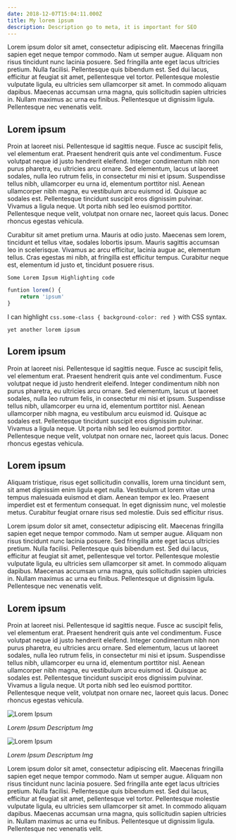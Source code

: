 ---
date: 2018-12-07T15:04:11.000Z
title: My lorem ipsum
description: Description go to meta, it is important for SEO
---

Lorem ipsum dolor sit amet, consectetur adipiscing elit. Maecenas fringilla sapien eget neque tempor commodo. Nam ut semper augue. Aliquam non risus tincidunt nunc lacinia posuere. Sed fringilla ante eget lacus ultricies pretium. Nulla facilisi. Pellentesque quis bibendum est. Sed dui lacus, efficitur at feugiat sit amet, pellentesque vel tortor. Pellentesque molestie vulputate ligula, eu ultricies sem ullamcorper sit amet. In commodo aliquam dapibus. Maecenas accumsan urna magna, quis sollicitudin sapien ultricies in. Nullam maximus ac urna eu finibus. Pellentesque ut dignissim ligula. Pellentesque nec venenatis velit.

## Lorem ipsum

Proin at laoreet nisi. Pellentesque id sagittis neque. Fusce ac suscipit felis, vel elementum erat. Praesent hendrerit quis ante vel condimentum. Fusce volutpat neque id justo hendrerit eleifend. Integer condimentum nibh non purus pharetra, eu ultricies arcu ornare. Sed elementum, lacus ut laoreet sodales, nulla leo rutrum felis, in consectetur mi nisi et ipsum. Suspendisse tellus nibh, ullamcorper eu urna id, elementum porttitor nisl. Aenean ullamcorper nibh magna, eu vestibulum arcu euismod id. Quisque ac sodales est. Pellentesque tincidunt suscipit eros dignissim pulvinar. Vivamus a ligula neque. Ut porta nibh sed leo euismod porttitor. Pellentesque neque velit, volutpat non ornare nec, laoreet quis lacus. Donec rhoncus egestas vehicula.

Curabitur sit amet pretium urna. Mauris at odio justo. Maecenas sem lorem, tincidunt et tellus vitae, sodales lobortis ipsum. Mauris sagittis accumsan leo in scelerisque. Vivamus ac arcu efficitur, lacinia augue ac, elementum tellus. Cras egestas mi nibh, at fringilla est efficitur tempus. Curabitur neque est, elementum id justo et, tincidunt posuere risus.

```
Some Lorem Ipsum Highlighting code
```
                                                                                                                                                                                                                                                                                                                                                                                                                                                                        
```javascript
funtion lorem() {
    return 'ipsum'
}
```

I can highlight `css.some-class { background-color: red }` with CSS syntax.

`yet another lorem ipsum`

## Lorem ipsum

Proin at laoreet nisi. Pellentesque id sagittis neque. Fusce ac suscipit felis, vel elementum erat. Praesent hendrerit quis ante vel condimentum. Fusce volutpat neque id justo hendrerit eleifend. Integer condimentum nibh non purus pharetra, eu ultricies arcu ornare. Sed elementum, lacus ut laoreet sodales, nulla leo rutrum felis, in consectetur mi nisi et ipsum. Suspendisse tellus nibh, ullamcorper eu urna id, elementum porttitor nisl. Aenean ullamcorper nibh magna, eu vestibulum arcu euismod id. Quisque ac sodales est. Pellentesque tincidunt suscipit eros dignissim pulvinar. Vivamus a ligula neque. Ut porta nibh sed leo euismod porttitor. Pellentesque neque velit, volutpat non ornare nec, laoreet quis lacus. Donec rhoncus egestas vehicula.

## Lorem ipsum

Aliquam tristique, risus eget sollicitudin convallis, lorem urna tincidunt sem, sit amet dignissim enim ligula eget nulla. Vestibulum ut lorem vitae urna tempus malesuada euismod et diam. Aenean tempor ex leo. Praesent imperdiet est et fermentum consequat. In eget dignissim nunc, vel molestie metus. Curabitur feugiat ornare risus sed molestie. Duis sed efficitur risus.

Lorem ipsum dolor sit amet, consectetur adipiscing elit. Maecenas fringilla sapien eget neque tempor commodo. Nam ut semper augue. Aliquam non risus tincidunt nunc lacinia posuere. Sed fringilla ante eget lacus ultricies pretium. Nulla facilisi. Pellentesque quis bibendum est. Sed dui lacus, efficitur at feugiat sit amet, pellentesque vel tortor. Pellentesque molestie vulputate ligula, eu ultricies sem ullamcorper sit amet. In commodo aliquam dapibus. Maecenas accumsan urna magna, quis sollicitudin sapien ultricies in. Nullam maximus ac urna eu finibus. Pellentesque ut dignissim ligula. Pellentesque nec venenatis velit.

## Lorem ipsum

Proin at laoreet nisi. Pellentesque id sagittis neque. Fusce ac suscipit felis, vel elementum erat. Praesent hendrerit quis ante vel condimentum. Fusce volutpat neque id justo hendrerit eleifend. Integer condimentum nibh non purus pharetra, eu ultricies arcu ornare. Sed elementum, lacus ut laoreet sodales, nulla leo rutrum felis, in consectetur mi nisi et ipsum. Suspendisse tellus nibh, ullamcorper eu urna id, elementum porttitor nisl. Aenean ullamcorper nibh magna, eu vestibulum arcu euismod id. Quisque ac sodales est. Pellentesque tincidunt suscipit eros dignissim pulvinar. Vivamus a ligula neque. Ut porta nibh sed leo euismod porttitor. Pellentesque neque velit, volutpat non ornare nec, laoreet quis lacus. Donec rhoncus egestas vehicula.

![Lorem Ipsum](/uploads/logo.png)

_Lorem Ipsum Descriptum Img_

![Lorem Ipsum](/uploads/home.png)

_Lorem Ipsum Descriptum Img_

Lorem ipsum dolor sit amet, consectetur adipiscing elit. Maecenas fringilla sapien eget neque tempor commodo. Nam ut semper augue. Aliquam non risus tincidunt nunc lacinia posuere. Sed fringilla ante eget lacus ultricies pretium. Nulla facilisi. Pellentesque quis bibendum est. Sed dui lacus, efficitur at feugiat sit amet, pellentesque vel tortor. Pellentesque molestie vulputate ligula, eu ultricies sem ullamcorper sit amet. In commodo aliquam dapibus. Maecenas accumsan urna magna, quis sollicitudin sapien ultricies in. Nullam maximus ac urna eu finibus. Pellentesque ut dignissim ligula. Pellentesque nec venenatis velit.
